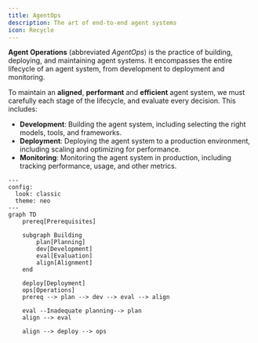 ```yaml
---
title: AgentOps
description: The art of end-to-end agent systems
icon: Recycle
---
```


**Agent Operations** (abbreviated *AgentOps*) is the practice of building, deploying, and maintaining agent systems. It encompasses the entire lifecycle of an agent system, from development to deployment and monitoring.

To maintain an **aligned**, **performant** and **efficient** agent system, we must carefully  each stage of the lifecycle, and evaluate every decision. This includes:
- **Development**: Building the agent system, including selecting the right models, tools, and frameworks.
- **Deployment**: Deploying the agent system to a production environment, including scaling and optimizing for performance.
- **Monitoring**: Monitoring the agent system in production, including tracking performance, usage, and other metrics.

```mermaid
---
config:
  look: classic
  theme: neo
---
graph TD
    prereq[Prerequisites]

    subgraph Building
        plan[Planning]
        dev[Development]
        eval[Evaluation]
        align[Alignment]
    end
    
    deploy[Deployment]
    ops[Operations]
    prereq --> plan --> dev --> eval --> align

    eval --Inadequate planning--> plan
    align --> eval

    align --> deploy --> ops
```